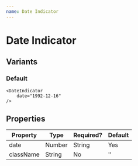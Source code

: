 ```yaml
---
name: Date Indicator
---
```


# Date Indicator


## Variants

### Default

<Playground>
    <DateIndicator
        date={Date.now()}
    />

    <DateIndicator
        date="1992-12-16"
    />
</Playground>

## Properties

| Property  | Type           | Required? | Default |
|-----------|----------------|-----------|---------|
|date       |Number|String   |Yes        |         |
|className  |String          |No         |''       |